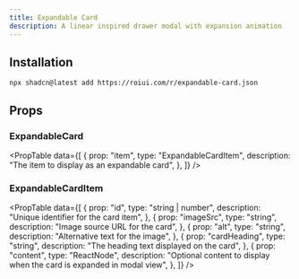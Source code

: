 ```yaml
---
title: Expandable Card
description: A linear inspired drawer modal with expansion animation
---
```


<ComponentPreview name="expandable-card-demo" />

## Installation

```package-install
npx shadcn@latest add https://roiui.com/r/expandable-card.json
```

## Props

### ExpandableCard

<PropTable
    data={[
        {
            prop: "item",
            type: "ExpandableCardItem",
            description: "The item to display as an expandable card",
        },
    ]}
/>

### ExpandableCardItem

<PropTable
    data={[
        {
            prop: "id",
            type: "string | number",
            description: "Unique identifier for the card item",
        },
        {
            prop: "imageSrc",
            type: "string",
            description: "Image source URL for the card",
        },
        {
            prop: "alt",
            type: "string",
            description: "Alternative text for the image",
        },
        {
            prop: "cardHeading",
            type: "string",
            description: "The heading text displayed on the card",
        },
        {
            prop: "content",
            type: "ReactNode",
            description:
                "Optional content to display when the card is expanded in modal view",
        },
    ]}
/>
